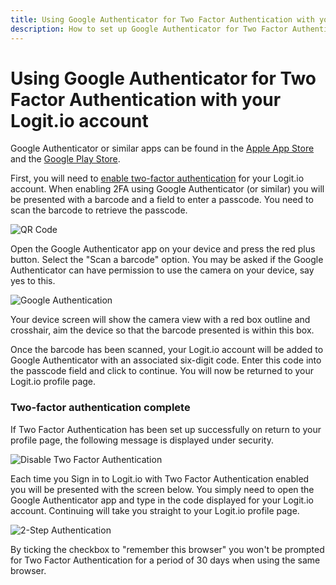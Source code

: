 ```yaml
---
title: Using Google Authenticator for Two Factor Authentication with your Logit.io account
description: How to set up Google Authenticator for Two Factor Authentication (2FA) with Logit.io
---
```


# Using Google Authenticator for Two Factor Authentication with your Logit.io account

Google Authenticator or similar apps can be found in the [Apple App Store](https://apps.apple.com/gb/app/google-authenticator/id388497605)
and the [Google Play Store](https://play.google.com/store/apps/details?id=com.google.android.apps.authenticator2&hl=en_GB).

First, you will need 
to [enable two-factor authentication](/account-administration/account-access-users-teams/two-factor-authentication/enable-two-factor-authentication) for your Logit.io account.
When enabling 2FA using Google Authenticator (or similar) you will be 
presented with a barcode and a field to enter a passcode. 
You need to scan the barcode to retrieve the passcode.

![QR Code](@/images/help/account-access/qr-code.png)

Open the Google Authenticator app on your device and press the red plus button.
Select the "Scan a barcode" option. You may be asked if the Google Authenticator 
can have permission to use the camera on your device, say yes to this.

![Google Authentication](@/images/help/account-access/google-authenticator.png)

Your device screen will show the camera view with a red box outline and crosshair, 
aim the device so that the barcode presented is within this box.

Once the barcode has been scanned, your Logit.io account will be added to Google 
Authenticator with an associated six-digit code. Enter this code into the passcode 
field and click to continue. You will now be returned to your Logit.io profile page.

### Two-factor authentication complete

If Two Factor Authentication has been set up successfully on return to your profile 
page, the following message is displayed under security.

![Disable Two Factor Authentication](@/images/help/account-access/disable-2fa.png)

Each time you Sign in to Logit.io with Two Factor Authentication enabled you will be 
presented with the screen below. You simply need to open the Google Authenticator app 
and type in the code displayed for your Logit.io account. Continuing will take you 
straight to your Logit.io profile page.

![2-Step Authentication](@/images/help/account-access/2-step-authentication.png)

<Callout type="info">
  By ticking the checkbox to "remember this browser" you won't be prompted for 
  Two Factor Authentication for a period of 30 days when using the same browser.
</Callout>
